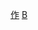 {{Catnav|頁面分類|人物|各國人物|巴西人|巴西音樂家}}
{{Catnav|頁面分類|人物|各職業人物|音樂家|作曲家}}
{{Commonscat|Composers from Brazil}}

[[Category:巴西音樂家|作]]
[[Category:各国作曲家|B]]